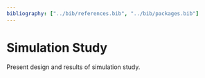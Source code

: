 ```yaml
---
bibliography: ["../bib/references.bib", "../bib/packages.bib"]
---
```


# Simulation Study {#sec-simulation}

Present design and results of simulation study.
